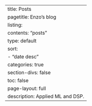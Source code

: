 ---
title: Posts
pagetitle: Enzo's blog
listing:
  contents: "posts"
  type: default
  sort:
    - "date desc"
  categories: true
section-divs: false
toc: false
page-layout: full
description: Applied ML and DSP.
---